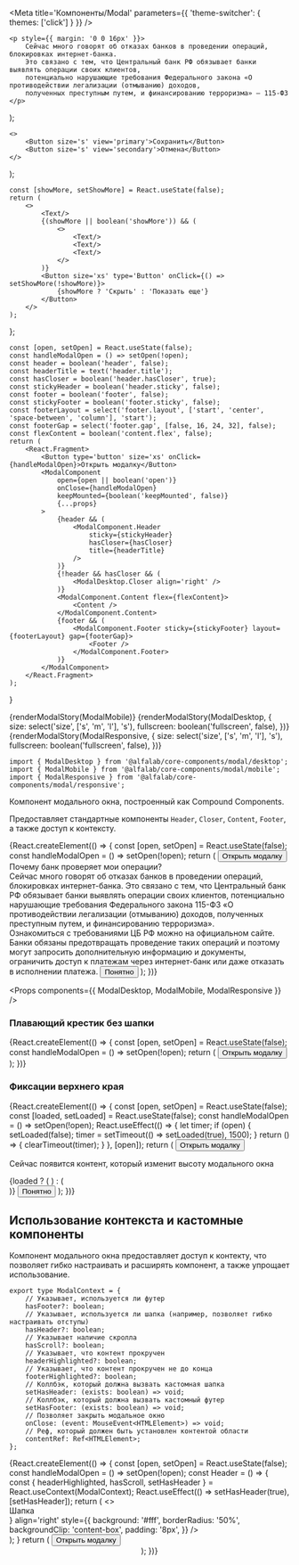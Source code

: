 




<Meta
    title='Компоненты/Modal'
    parameters={{ 'theme-switcher': { themes: ['click'] } }}
/>

    <p style={{ margin: '0 0 16px' }}>
        Сейчас много говорят об отказах банков в проведении операций, блокировках интернет-банка.
        Это связано с тем, что Центральный банк РФ обязывает банки выявлять операции своих клиентов,
        потенциально нарушающие требования Федерального закона «О противодействии легализации (отмыванию) доходов,
        полученных преступным путем, и финансированию терроризма» — 115-ФЗ
    </p>
);

    <>
        <Button size='s' view='primary'>Сохранить</Button>
        <Button size='s' view='secondary'>Отмена</Button>
    </>
);

    const [showMore, setShowMore] = React.useState(false);
    return (
        <>
            <Text/>
            {(showMore || boolean('showMore')) && (
                <>
                    <Text/>
                    <Text/>
                    <Text/>
                </>
            )}
            <Button size='xs' type='Button' onClick={() => setShowMore(!showMore)}>
                {showMore ? 'Скрыть' : 'Показать еще'}
            </Button>
        </>
    );
};

    const [open, setOpen] = React.useState(false);
    const handleModalOpen = () => setOpen(!open);
    const header = boolean('header', false);
    const headerTitle = text('header.title');
    const hasCloser = boolean('header.hasCloser', true);
    const stickyHeader = boolean('header.sticky', false);
    const footer = boolean('footer', false);
    const stickyFooter = boolean('footer.sticky', false);
    const footerLayout = select('footer.layout', ['start', 'center', 'space-between', 'column'], 'start');
    const footerGap = select('footer.gap', [false, 16, 24, 32], false);
    const flexContent = boolean('content.flex', false);
    return (
        <React.Fragment>
            <Button type='button' size='xs' onClick={handleModalOpen}>Открыть модалку</Button>
            <ModalComponent
                open={open || boolean('open')}
                onClose={handleModalOpen}
                keepMounted={boolean('keepMounted', false)}
                {...props}
            >
                {header && (
                    <ModalComponent.Header
                        sticky={stickyHeader}
                        hasCloser={hasCloser}
                        title={headerTitle}
                    />
                )}
                {!header && hasCloser && (
                    <ModalDesktop.Closer align='right' />
                )}
                <ModalComponent.Content flex={flexContent}>
                    <Content />
                </ModalComponent.Content>
                {footer && (
                    <ModalComponent.Footer sticky={stickyFooter} layout={footerLayout} gap={footerGap}>
                        <Footer />
                    </ModalComponent.Footer>
                )}
            </ModalComponent>
        </React.Fragment>
    );
}

<Story name='ModalMobile'>
    {renderModalStory(ModalMobile)}
</Story>


<Story name='ModalDesktop'>
    {renderModalStory(ModalDesktop, {
        size: select('size', ['s', 'm', 'l'], 's'),
        fullscreen: boolean('fullscreen', false),
    })}
</Story>

<Story name='ModalResponsive'>
    {renderModalStory(ModalResponsive, {
        size: select('size', ['s', 'm', 'l'], 's'),
        fullscreen: boolean('fullscreen', false),
    })}
</Story>


<!-- Docs -->

<ComponentHeader
    name='Modal'
    version={version}
    package='@alfalab/core-components/modal'
    stage={1}
/>


```tsx
import { ModalDesktop } from '@alfalab/core-components/modal/desktop';
import { ModalMobile } from '@alfalab/core-components/modal/mobile';
import { ModalResponsive } from '@alfalab/core-components/modal/responsive';
```

Компонент модального окна, построенный как Compound Components.

Предоставляет стандартные компоненты `Header`, `Closer`, `Content`, `Footer`, а также доступ к контексту.

<Preview>
    {React.createElement(() => {
        const [open, setOpen] = React.useState(false);
        const handleModalOpen = () => setOpen(!open);
        return (
            <React.Fragment>
                <Button type='button' size='xs' onClick={handleModalOpen}>Открыть модалку</Button>
                <ModalDesktop
                    open={open}
                    onClose={handleModalOpen}
                    size='m'
                >
                    <ModalDesktop.Closer align='right' />
                    <ModalDesktop.Content>
                        <Typography.Title tag='div' view='small'>
                            Почему банк проверяет мои операции?
                        </Typography.Title>
                        <br/>
                        <Typography.Text tag='p'>
                            Сейчас много говорят об отказах банков в проведении операций, блокировках интернет-банка. Это связано с тем, что Центральный банк РФ обязывает банки выявлять операции своих клиентов, потенциально нарушающие требования Федерального закона 115-ФЗ «О противодействии легализации (отмыванию) доходов, полученных преступным путем, и финансированию терроризма».
                        </Typography.Text>
                        <br/>
                        <Typography.Text tag='p'>
                            Ознакомиться с требованиями ЦБ РФ можно на официальном сайте. Банки обязаны предотвращать проведение таких операций и поэтому могут запросить дополнительную информацию и документы, ограничить доступ к платежам через интернет-банк или даже отказать в исполнении платежа.
                        </Typography.Text>
                    </ModalDesktop.Content>
                    <ModalDesktop.Footer>
                        <Button view='primary' size='s' onClick={handleModalOpen}>Понятно</Button>
                    </ModalDesktop.Footer>
                </ModalDesktop>
            </React.Fragment>
        );
    })}
</Preview>


<Props components={{
    ModalDesktop,
    ModalMobile,
    ModalResponsive
}} />


### Плавающий крестик без шапки

<Preview>
    {React.createElement(() => {
        const [open, setOpen] = React.useState(false);
        const handleModalOpen = () => setOpen(!open);
        return (
            <React.Fragment>
                <Button type='button' size='xs' onClick={handleModalOpen}>Открыть модалку</Button>
                <ModalDesktop
                    open={open}
                    onClose={handleModalOpen}
                >
                    <ModalDesktop.Closer align="right" />
                    <ModalDesktop.Content>
                        <Content />
                    </ModalDesktop.Content>
                </ModalDesktop>
            </React.Fragment>
        );
    })}
</Preview>

### Фиксации верхнего края

<Preview>
    {React.createElement(() => {
        const [open, setOpen] = React.useState(false);
        const [loaded, setLoaded] = React.useState(false);
        const handleModalOpen = () => setOpen(!open);
        React.useEffect(() => {
            let timer;
            if (open) {
                setLoaded(false);
                timer = setTimeout(() => setLoaded(true), 1500);
            }
            return () => {
                clearTimeout(timer);
            }
        }, [open]);
        return (
            <React.Fragment>
                <Button type='button' size='xs' onClick={handleModalOpen}>Открыть модалку</Button>
                <ModalDesktop
                    open={open}
                    onClose={handleModalOpen}
                    fixedPosition={true}
                >
                    <ModalDesktop.Content>
                        <p>Сейчас появится контент, который изменит высоту модального окна</p>
                        {loaded ? (
                            <Text />
                        ) : (
                            <div style={{ display: 'flex', alignItems: 'center', justifyContent: 'center' }}>
                                <Spinner visible={true} />
                            </div>
                        )}
                    </ModalDesktop.Content>
                    <ModalDesktop.Footer>
                        <Button view="primary" size="s" onClick={handleModalOpen}>Понятно</Button>
                    </ModalDesktop.Footer>
                </ModalDesktop>
            </React.Fragment>
        );
    })}
</Preview>

## Использование контекста и кастомные компоненты

Компонент модального окна предоставляет доступ к контекту, что позволяет гибко настраивать и расширять компонент, а также упрощает использование.

```tsx
export type ModalContext = {
    // Указывает, используется ли футер
    hasFooter?: boolean;
    // Указывает, используется ли шапка (например, позволяет гибко настраивать отступы)
    hasHeader?: boolean;
    // Указывает наличие скролла
    hasScroll?: boolean;
    // Указывает, что контент прокручен
    headerHighlighted?: boolean;
    // Указывает, что контент прокручен не до конца
    footerHighlighted?: boolean;
    // Коллбэк, который должна вызвать кастомная шапка
    setHasHeader: (exists: boolean) => void;
    // Коллбэк, который должна вызвать кастомный футер
    setHasFooter: (exists: boolean) => void;
    // Позволяет закрыть модальное окно
    onClose: (event: MouseEvent<HTMLElement>) => void;
    // Реф, который должен быть установлен контентой области
    contentRef: Ref<HTMLElement>;
};
```

<Preview>
    {React.createElement(() => {
        const [open, setOpen] = React.useState(false);
        const handleModalOpen = () => setOpen(!open);
        const Header = () => {
            const { headerHighlighted, hasScroll, setHasHeader } = React.useContext(ModalContext);
            React.useEffect(() => setHasHeader(true), [setHasHeader]);
            return (
                <>
                    <div style={{
                        display: 'flex',
                        alignItems: 'center',
                        height: '60px',
                        padding: '0 var(--gap-4xl)',
                        marginBottom: 'var(--gap-xl)',
                        background: 'var(--color-light-bg-secondary-inverted)',
                        fontSize: '22px',
                        fontWeight: 'bold',
                        color: 'var(--color-light-text-primary-inverted)',
                        borderTopLeftRadius: 'var(--modal-border-radius)',
                        borderTopRightRadius: 'var(--modal-border-radius)',
                    }}>
                        Шапка
                    </div>
                    <div style={{
                        position: 'absolute',
                        height: '100%',
                        right: '10px',
                        paddingTop: '6px'
                    }}>
                        <ModalDesktop.Closer
                            rightAddons={<CrossMIcon/>}
                            align='right'
                            style={{
                                background: '#fff',
                                borderRadius: '50%',
                                backgroundClip: 'content-box',
                                padding: '8px',
                            }}
                        />
                    </div>
                </>
            );
        }
        return (
            <React.Fragment>
                <Button type='button' size='xs' onClick={handleModalOpen}>Открыть модалку</Button>
                <ModalDesktop
                    open={open}
                    onClose={handleModalOpen}
                >
                    <Header />
                    <ModalDesktop.Content>
                        <Content />
                    </ModalDesktop.Content>
                </ModalDesktop>
            </React.Fragment>
        );
    })}
</Preview>
